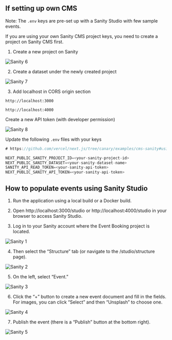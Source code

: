 ## If setting up own CMS

Note: The `.env` keys are pre-set up with a Sanity Studio with few sample events.

If you are using your own Sanity CMS project keys, you need to create a project on Sanity CMS first.

1. Create a new project on Sanity

![Sanity 6](/sanity-6.png)

2. Create a dataset under the newly created project

![Sanity 7](/sanity-7.png)

3. Add localhost in CORS origin section

```text copy
http://localhost:3000
```

```text copy
http://localhost:4000
```

Create a new API token (with developer permission)

![Sanity 8](/sanity-8.png)

Update the following `.env` files with your keys

```js copy
# https://github.com/vercel/next.js/tree/canary/examples/cms-sanity#using-the-sanity-cli

NEXT_PUBLIC_SANITY_PROJECT_ID=<your-sanity-project-id>
NEXT_PUBLIC_SANITY_DATASET=<your-sanity-dataset-name>
SANITY_API_READ_TOKEN=<your-sanity-api-token>
NEXT_PUBLIC_SANITY_API_TOKEN=<your-sanity-api-token>
```

## How to populate events using Sanity Studio

1. Run the application using a local build or a Docker build.

2. Open http://localhost:3000/studio or http://localhost:4000/studio in your browser to access Sanity Studio.

3. Log in to your Sanity account where the Event Booking project is located.

![Sanity 1](/sanity-1.png)

4. Then select the “Structure” tab (or navigate to the /studio/structure page).

![Sanity 2](/sanity-2.png)

5. On the left, select “Event.”

![Sanity 3](/sanity-3.png)

6. Click the “+” button to create a new event document and fill in the fields. For images, you can click “Select” and then “Unsplash” to choose one.

![Sanity 4](/sanity-4.png)

7. Publish the event (there is a “Publish” button at the bottom right).

![Sanity 5](/sanity-5.png)
